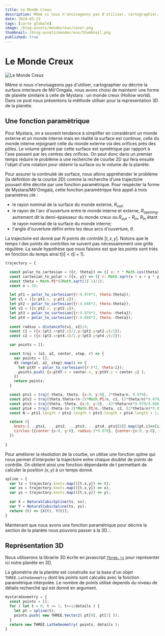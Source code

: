 ```yaml
---
title: Le Monde Creux
description: Même si nous n'envisageons pas d'utiliser, cartographier, décrire la surface interieure de Mô'OmgaÏa, nous avons choisi de maintenir une forme de planète similaire à celle de Mystara.
date: 2024-03-23
tags: [carte globale]
image: /blog-assets/mondecreux/cover.png
thumbnail: /blog-assets/mondecreux/thumbnail.png
published: true
---
```




# Le Monde Creux

![Le Monde Creux](/blog-assets/mondecreux/cover.png)

Même si nous n'envisageons pas d'utiliser, cartographier ou décrire la surface interieure de Mô'OmgaÏa, nous avons choisi de maintenir une forme de planète similaire à celle de Mystara : un monde creux (Hollow world). Dans ce post nous présentons la méthode utiliser pour la representation 3D de la planète.

## Une fonction paramètrique

Pour Mystara, on a souvent tendance à simplifier en considérant un monde externe et un monde interne mais en réalité la surface est continue, celle du monde interne rejoignant celle du monde externe via des orifices prés des pôles. Le volume généré par cette surface est symétrique par rapport à l'axe passant par les centres des orifices. On peut donc dans un premier temps réduire le problème à une recherche de courbe 2D qui fera ensuite l'objet d'une rotation pour obtenir la surface ou le volume de la planète.

Pour assurer la continuité de surface, nous allons appréhender le problème (la définition de la courbe 2D) comme la recherche d'une trajectoire pouvant être décrite par une fonction paramètrique.
Pour respècter la forme de Mystara/Mô'Omgaïa, cette fonction paramètrique fera appel à trois paramètres clé :
* le rayon nominal de la surface du monde externe, $R_{out}$;
* le rayon de l'arc d'ouverture entre le monde interne et externe, $R_{opening}$, autrement dit la demi-épaisseur du monde creux ou $R_{out} - R_{in}$, $R_{in}$ étant le rayon nominal de la surface du monde interne;
* l'angle d'ouverture défini entre les deux arcs d'ouverture, $\theta$.

La  trajectoire est donné par $N$ points de contrôle $[t, x, y]$. Notons que le temps $t$ des points de contrôles ne suivent pas nécessairement une grille régulière. La seule hypothèse que nous faisons est que les points sont triés en fonction du temps ainsi $t[i] < t[i+1]$.

```javascript copy
trajectory = {

  const polar_to_cartesian = ({r, theta}) => ({ x: r * Math.cos(theta), y: r * Math.sin(theta) })
  const cartesian_to_polar = ({x, y}) => ({ r: Math.sqrt(x * x + y * y), theta: Math.atan2(y, x) })
  const theta = Math.PI*((Math.sqrt(3)-1)/2);
  const n = 20;

  let pt1 = polar_to_cartesian({r:9.979*2, theta:theta});
  let v1 = ({x:pt1.x, y:pt1.y});
  let pt2 = polar_to_cartesian({r:4.668*2, theta:theta});
  let v2 = ({x:pt2.x, y:pt2.y});
  let pt3 = polar_to_cartesian({r:9.979*2, theta:-theta});
  let pt4 = polar_to_cartesian({r:4.668*2, theta:-theta});
  
  const radius = distanceTo(v1, v2)/4;
  const c1 = ({x:(pt1.x+pt2.x)/2,y:(pt1.y+pt2.y)/2});
  const c2 = ({x:(pt3.x+pt4.x)/2,y:(pt3.y+pt4.y)/2});

  var points = [];

  const traj = (a1, a2, center, step, r) => {
    var points = [];
    d3.range(a1, a2, step).map(i => {
      let ptXY = polar_to_cartesian({r:r*2, theta:i});
      points.push( {x:ptXY.x + center.x, y:ptXY.y + center.y} );
    })
    return points;
  }

  const pts1 = traj(-theta, theta, {x:0, y:0}, 2*theta/n, 9.979);
  const pts2 = traj(theta,theta+(n-2)*Math.PI/n, c1, (2*theta/n)*9.979/radius, radius);
  const pts3 = traj(theta,-theta, {x:0, y:0}, -(2*theta/n)*9.979/4.668, 4.668);
  const pts4 = traj(-theta-(n-2)*Math.PI/n,-theta, c2, (2*theta/n)*9.979/radius, radius);
  const N = pts1.length + pts2.length + pts3.length + pts4.length + 1;

  return ({
    knots:[...pts1, ...pts2, ...pts3, ...pts4, pts1[0]].map((pt,i)=>[i/N, pt.x, pt.y]), 
    circles:[{center:{x:0, y:0}, radius:2*9.979}, {center:{x:0, y:0}, radius:2*4.668}, {center:c1, radius:radius*2}, {center:c2, radius:radius*2}, {center:{x:0, y:0}, radius:9.979+4.668}]
  })
  
}
```

Pour améliorer la résolution de la courbe, on utilise une fonction spline qui nous permet d'interpoler la trajectoire entre chaque doublet de points de contrôle. On obtient ainsi une fonction dépendante de $t$ permettant de calculer la position $(x,y)$ à un temps donné.

```javascript copy
spline = {
  var ts = trajectory.knots.map(([t,x,y]) => t);
  var xs = trajectory.knots.map(([t,x,y]) => x);
  var ys = trajectory.knots.map(([t,x,y]) => y);
  
  var X = NaturalCubicSpline(ts, xs);
  var Y = NaturalCubicSpline(ts, ys);
  return (t) => [X(t), Y(t)];
}
```

<ObservableNotebook notebook={notebook1} cells={output_order1} />

Maintenant que nous avons une fonction paramètrique pour décrire la section de la planète nous pouvons passer à la 3D...

## Représentation 3D

Nous utiliserons la librairie 3D écrite en javascript [`Three.js`](https://threejs.org/) pour représenter ici notre planète en 3D.

La géométrie de la planète est construite sur la base d'un objet `THREE.LatheGeometry` dont les points sont calculés avec la fonction paramètrique interpolée. Le nombre de points utilisé depends du niveau de détails recherché qui est donné en argument.

```javascript copy
mystaraGeometry = {
  const points = [];
  for ( let t = 0; t <= 1; t+=1/details ) {
    let pt = spline(t);
  	points.push( new THREE.Vector2( pt[0], pt[1] ));
  }
  return new THREE.LatheGeometry( points, details );
}
```

<ObservableNotebook notebook={notebook2} cells={output_order2} />
